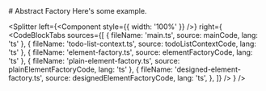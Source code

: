 

<Container as="section">
  # Abstract Factory
  Here's some example.
</Container>

<Splitter
  left={<Component style={{ width: '100%' }} />}
  right={
    <CodeBlockTabs
      sources={[
        { fileName: 'main.ts', source: mainCode, lang: 'ts' },
        { fileName: 'todo-list-context.ts',  source: todoListContextCode, lang: 'ts' },
        { fileName: 'element-factory.ts', source: elementFactoryCode, lang: 'ts' },
        { fileName: 'plain-element-factory.ts', source: plainElementFactoryCode, lang: 'ts' },
        { fileName: 'designed-element-factory.ts',  source: designedElementFactoryCode, lang: 'ts', },
      ]}
    />
  }
/>
